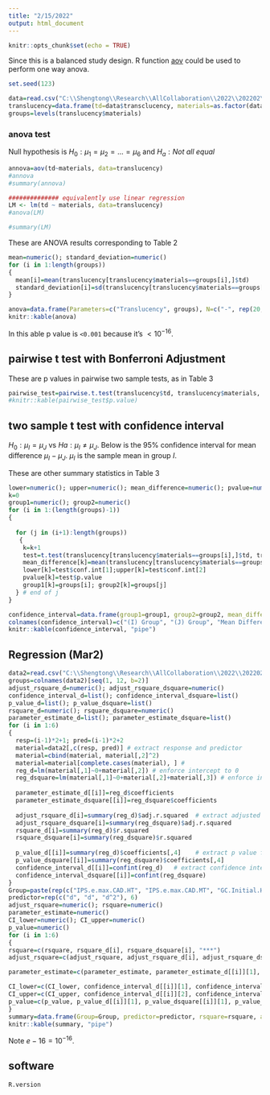 ```yaml
---
title: "2/15/2022"
output: html_document
---
```


```r
knitr::opts_chunk$set(echo = TRUE)
```

Since this is a balanced study design. R function  [aov](https://www.rdocumentation.org/packages/stats/versions/3.6.2/topics/aov) could be used to perform one way anova.  

```r
set.seed(123)
```


```r
data=read.csv("C:\\Shengtong\\Research\\AllCollaboration\\2022\\202202\\Essa\\Translucency.csv", header=T)
translucency=data.frame(td=data$transclucency, materials=as.factor(data$materials))
groups=levels(translucency$materials)
```

### anova test 

Null hypothesis is $H_0:\mu_1=\mu_2=...=\mu_6$ and $H_a:Not~all~equal$

```r
annova=aov(td~materials, data=translucency)
#annova
#summary(annova)

############## equivalently use linear regression 
LM <- lm(td ~ materials, data=translucency)
#anova(LM)

#summary(LM)
```

These are ANOVA results corresponding to Table 2

```r
mean=numeric(); standard_deviation=numeric()
for (i in 1:length(groups))
{
  mean[i]=mean(translucency[translucency$materials==groups[i],]$td)
  standard_deviation[i]=sd(translucency[translucency$materials==groups[i],]$td)
}

anova=data.frame(Parameters=c("Translucency", groups), N=c("-", rep(20, length(groups))), mean=c("-", mean), standard_deviation=c("-", standard_deviation), F_value=c(237.7, rep(NA, length(groups))), p_value=c("<2e-16", rep("NA", length(groups))), R_square=c(0.9125, rep("NA", length(groups))))
knitr::kable(anova)
```
In this able p value is `<0.001` because it's $<10^{-16}$. 


## pairwise t test with Bonferroni Adjustment

These are p values in pairwise two sample tests, as in Table 3

```r
pairwise_test=pairwise.t.test(translucency$td, translucency$materials, p.adjust.method = "bonf")
#knitr::kable(pairwise_test$p.value)

```


## two sample t test with confidence interval 

$H_0:\mu_I=\mu_J$  vs $Ha: \mu_I \neq \mu_J$. Below is the 95% confidence interval for mean difference $\mu_I-\mu_J$. $\mu_I$ is the sample mean in group $I$. 


These are other summary statistics in Table 3 

```r
lower=numeric(); upper=numeric(); mean_difference=numeric(); pvalue=numeric() 
k=0
group1=numeric(); group2=numeric()
for (i in 1:(length(groups)-1))
{
  
  for (j in (i+1):length(groups))
   {
    k=k+1
    test=t.test(translucency[translucency$materials==groups[i],]$td, translucency[translucency$materials==groups[j],]$td, conf.level = 0.95)
    mean_difference[k]=mean(translucency[translucency$materials==groups[i],]$td)-mean(translucency[translucency$materials==groups[j],]$td)
    lower[k]=test$conf.int[1];upper[k]=test$conf.int[2] 
    pvalue[k]=test$p.value
    group1[k]=groups[i]; group2[k]=groups[j]
  } # end of j
}

confidence_interval=data.frame(group1=group1, group2=group2, mean_difference=mean_difference, p_value=pvalue, Lower=lower, Upper=upper)
colnames(confidence_interval)=c("(I) Group", "(J) Group", "Mean Differences", "P", "95% CI Lower", "95% CI Upper")
knitr::kable(confidence_interval, "pipe")
```


## Regression (Mar2)



```r

data2=read.csv("C:\\Shengtong\\Research\\AllCollaboration\\2022\\202202\\Essa\\CopyofEdge-chippingtest_Last.csv", header=T)
groups=colnames(data2)[seq(1, 12, b=2)]
adjust_rsquare_d=numeric(); adjust_rsquare_dsquare=numeric() 
confidence_interval_d=list(); confidence_interval_dsquare=list()
p_value_d=list(); p_value_dsquare=list()
rsquare_d=numeric(); rsquare_dsquare=numeric()
parameter_estimate_d=list(); parameter_estimate_dsquare=list()
for (i in 1:6)
{
  resp=(i-1)*2+1; pred=(i-1)*2+2
  material=data2[,c(resp, pred)] # extract response and predictor 
  material=cbind(material, material[,2]^2)
  material=material[complete.cases(material), ] # 
  reg_d=lm(material[,1]~0+material[,2]) # enforce intercept to 0 
  reg_dsquare=lm(material[,1]~0+material[,2]+material[,3]) # enforce intercept to 0
  
  parameter_estimate_d[[i]]=reg_d$coefficients
  parameter_estimate_dsquare[[i]]=reg_dsquare$coefficients
  
  adjust_rsquare_d[i]=summary(reg_d)$adj.r.squared  # extract adjusted R^2
  adjust_rsquare_dsquare[i]=summary(reg_dsquare)$adj.r.squared
  rsquare_d[i]=summary(reg_d)$r.squared
  rsquare_dsquare[i]=summary(reg_dsquare)$r.squared
  
  p_value_d[[i]]=summary(reg_d)$coefficients[,4]    # extract p value for coefficients 
  p_value_dsquare[[i]]=summary(reg_dsquare)$coefficients[,4]
  confidence_interval_d[[i]]=confint(reg_d)   # extract confidence interval 
  confidence_interval_dsquare[[i]]=confint(reg_dsquare)
}
Group=paste(rep(c("IPS.e.max.CAD.HT", "IPS.e.max.CAD.MT", "GC.Initial.HT.LiSi.blocks", "GC.Initial.LT.LiSi", "Vita.Suprinity.PC", "Celtra.Duo"), each=3), c("model1", "model2", "model2"), sep="_") 
predictor=rep(c("d", "d", "d^2"), 6)
adjust_rsquare=numeric(); rsquare=numeric()
parameter_estimate=numeric()
CI_lower=numeric(); CI_upper=numeric()
p_value=numeric()
for (i in 1:6)
{  
rsquare=c(rsquare, rsquare_d[i], rsquare_dsquare[i], "***")  
adjust_rsquare=c(adjust_rsquare, adjust_rsquare_d[i], adjust_rsquare_dsquare[i], "***")

parameter_estimate=c(parameter_estimate, parameter_estimate_d[[i]][1], parameter_estimate_dsquare[[i]][1], parameter_estimate_dsquare[[i]][2])

CI_lower=c(CI_lower, confidence_interval_d[[i]][1], confidence_interval_dsquare[[i]][1,1],confidence_interval_dsquare[[i]][2,1] )
CI_upper=c(CI_upper, confidence_interval_d[[i]][2], confidence_interval_dsquare[[i]][1,2],confidence_interval_dsquare[[i]][2,2] )
p_value=c(p_value, p_value_d[[i]][1], p_value_dsquare[[i]][1], p_value_dsquare[[i]][2])
}
summary=data.frame(Group=Group, predictor=predictor, rsquare=rsquare, adjust_rsquare=adjust_rsquare, parameter_estimate=parameter_estimate,  CI_lower=CI_lower, CI_upper=CI_upper, p_value=p_value)
knitr::kable(summary, "pipe")
```




Note $e-16=10^{-16}$. 


## software 

```r
R.version
```











